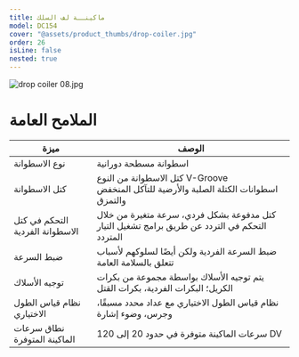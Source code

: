 ```yaml
---
title: ماكينــة لف السلك
model: DC154
cover: "@assets/product_thumbs/drop-coiler.jpg"
order: 26
isLine: false
nested: true
---
```



<ProductTabs />

![drop coiler 08.jpg](@assets/article_images/drop-coiler/drop-coiler-08.jpg)

# **الملامح العامة**

| ميزة                            | الوصف                                                                                         |
| ------------------------------- | --------------------------------------------------------------------------------------------- |
| نوع الاسطوانة                   | اسطوانة مسطحة دورانية                                                                         |
| كتل الاسطوانة                   | كتل الاسطوانة من النوع V-Groove <br/> اسطوانات الكتلة الصلبة والأرضية للتآكل المنخفض والتمزق  |
| التحكم في كتل الاسطوانة الفردية | كتل مدفوعة بشكل فردي، سرعة متغيرة من خلال التحكم في التردد عن طريق برامج تشغيل التيار المتردد |
| ضبط السرعة                      | ضبط السرعة الفردية ولكن أيضًا لسلوكهم لأسباب تتعلق بالسلامة العامة                            |
| توجيه الأسلاك                   | يتم توجيه الأسلاك بواسطة مجموعة من بكرات الكريل؛ البكرات الفردية، بكرات القتل                 |
| نظام قياس الطول الاختياري       | نظام قياس الطول الاختياري مع عداد محدد مسبقًا، وجرس، وضوء إشارة                               |
| نطاق سرعات الماكينة المتوفرة    | سرعات الماكينة متوفرة في حدود 20 إلى 120 DV                                                   |
